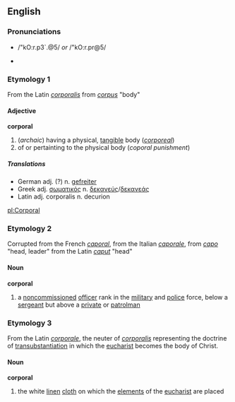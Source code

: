 == English ==
=== Pronunciations ===
*{{SAMPA}} /"kO:r.p3`.@5/ ''or'' /"kO:r.pr@5/
*{{AHD|/kôr'pər-əl/ ''or'' /kôr'prəl/}}

=== Etymology 1 ===
From the Latin ''[[corporalis]]'' from ''[[corpus]]'' "body"

==== Adjective ====
'''corporal'''
# (''archaic'') having a physical, [[tangible]] body (''[[corporeal]]'')
# of or pertainting to the physical body (''coporal punishment'')

===== Translations =====
*German adj. (?) n. [[gefreiter]]
*Greek adj. [[σωματικός]] n. [[δεκανεύς]]/[[δεκανεάς]]
*Latin adj. corporalis n. decurion
[[pl:Corporal]]

=== Etymology 2 ===
Corrupted from the French ''[[caporal]]'', from the Italian ''[[caporale]]'', from ''[[capo]]'' "head, leader" from the Latin ''[[caput]]'' "head"

==== Noun ====
'''corporal'''
# a [[noncommissioned]] [[officer]] rank in the [[military]] and [[police]] force, below a [[sergeant]] but above a [[private]] or [[patrolman]]

=== Etymology 3 ===
From the Latin ''[[corporale]]'', the neuter of ''[[corporalis]]'' representing the doctrine of [[transubstantiation]] in which the [[eucharist]] becomes the body of Christ.

==== Noun ====
'''corporal'''
# the white [[linen]] [[cloth]] on which the [[elements]] of the [[eucharist]] are placed